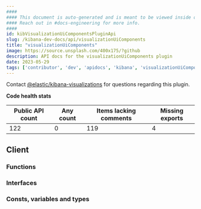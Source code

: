 ```yaml
---
####
#### This document is auto-generated and is meant to be viewed inside our experimental, new docs system.
#### Reach out in #docs-engineering for more info.
####
id: kibVisualizationUiComponentsPluginApi
slug: /kibana-dev-docs/api/visualizationUiComponents
title: "visualizationUiComponents"
image: https://source.unsplash.com/400x175/?github
description: API docs for the visualizationUiComponents plugin
date: 2023-05-29
tags: ['contributor', 'dev', 'apidocs', 'kibana', 'visualizationUiComponents']
---
```




Contact [@elastic/kibana-visualizations](https://github.com/orgs/elastic/teams/kibana-visualizations) for questions regarding this plugin.

**Code health stats**

| Public API count  | Any count | Items lacking comments | Missing exports |
|-------------------|-----------|------------------------|-----------------|
| 122 | 0 | 119 | 4 |

## Client

### Functions
<DocDefinitionList data={visualizationUiComponentsObj.client.functions}/>

### Interfaces
<DocDefinitionList data={visualizationUiComponentsObj.client.interfaces}/>

### Consts, variables and types
<DocDefinitionList data={visualizationUiComponentsObj.client.misc}/>

